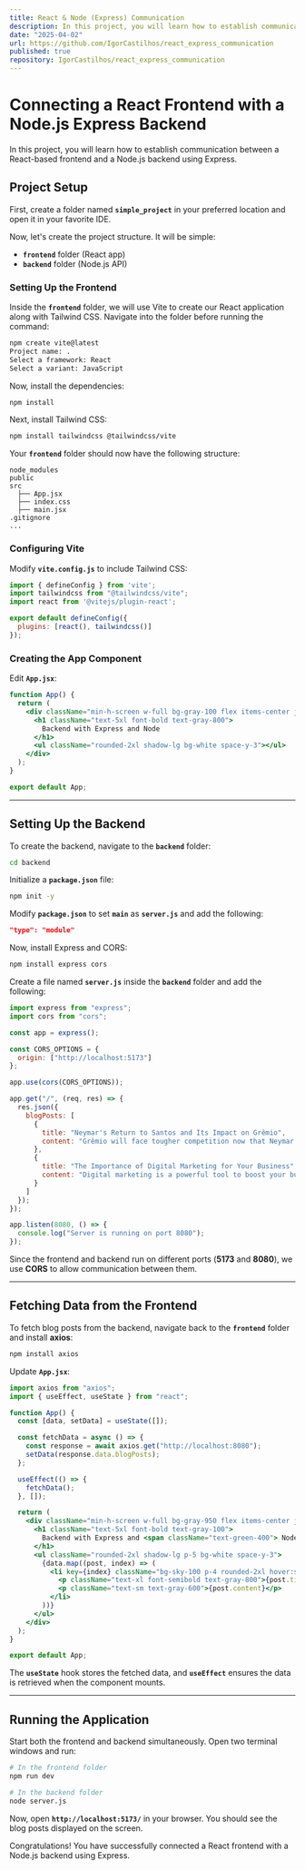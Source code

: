 ```yaml
---
title: React & Node (Express) Communication
description: In this project, you will learn how to establish communication between a React-based frontend and a Node.js backend using Express.
date: "2025-04-02"
url: https://github.com/IgorCastilhos/react_express_communication
published: true
repository: IgorCastilhos/react_express_communication
---
```


# Connecting a React Frontend with a Node.js Express Backend

In this project, you will learn how to establish communication between a React-based frontend and a Node.js backend using Express.

## Project Setup

First, create a folder named **`simple_project`** in your preferred location and open it in your favorite IDE.

Now, let's create the project structure. It will be simple:

- **`frontend`** folder (React app)
- **`backend`** folder (Node.js API)

### Setting Up the Frontend

Inside the **`frontend`** folder, we will use Vite to create our React application along with Tailwind CSS. Navigate into the folder before running the command:

```bash
npm create vite@latest
Project name: .
Select a framework: React
Select a variant: JavaScript
```

Now, install the dependencies:

```bash
npm install
```

Next, install Tailwind CSS:

```bash
npm install tailwindcss @tailwindcss/vite
```

Your **`frontend`** folder should now have the following structure:

```
node_modules
public
src
  ├── App.jsx
  ├── index.css
  ├── main.jsx
.gitignore
...
```

### Configuring Vite

Modify **`vite.config.js`** to include Tailwind CSS:

```jsx
import { defineConfig } from 'vite';
import tailwindcss from "@tailwindcss/vite";
import react from '@vitejs/plugin-react';

export default defineConfig({
  plugins: [react(), tailwindcss()]
});
```

### Creating the App Component

Edit **`App.jsx`**:

```jsx
function App() {
  return (
    <div className="min-h-screen w-full bg-gray-100 flex items-center justify-center flex-col gap-10">
      <h1 className="text-5xl font-bold text-gray-800">
        Backend with Express and Node
      </h1>
      <ul className="rounded-2xl shadow-lg bg-white space-y-3"></ul>
    </div>
  );
}

export default App;
```

---

## Setting Up the Backend

To create the backend, navigate to the **`backend`** folder:

```bash
cd backend
```

Initialize a **`package.json`** file:

```bash
npm init -y
```

Modify **`package.json`** to set **`main`** as **`server.js`** and add the following:

```json
"type": "module"
```

Now, install Express and CORS:

```bash
npm install express cors
```

Create a file named **`server.js`** inside the **`backend`** folder and add the following:

```jsx
import express from "express";
import cors from "cors";

const app = express();

const CORS_OPTIONS = {
  origin: ["http://localhost:5173"]
};

app.use(cors(CORS_OPTIONS));

app.get("/", (req, res) => {
  res.json({
    blogPosts: [
      {
        title: "Neymar's Return to Santos and Its Impact on Grêmio",
        content: "Grêmio will face tougher competition now that Neymar is back at Santos."
      },
      {
        title: "The Importance of Digital Marketing for Your Business",
        content: "Digital marketing is a powerful tool to boost your business growth."
      }
    ]
  });
});

app.listen(8080, () => {
  console.log("Server is running on port 8080");
});
```

Since the frontend and backend run on different ports (**5173** and **8080**), we use **CORS** to allow communication between them.

---

## Fetching Data from the Frontend

To fetch blog posts from the backend, navigate back to the **`frontend`** folder and install **axios**:

```bash
npm install axios
```

Update **`App.jsx`**:

```jsx
import axios from "axios";
import { useEffect, useState } from "react";

function App() {
  const [data, setData] = useState([]);

  const fetchData = async () => {
    const response = await axios.get("http://localhost:8080");
    setData(response.data.blogPosts);
  };

  useEffect(() => {
    fetchData();
  }, []);

  return (
    <div className="min-h-screen w-full bg-gray-950 flex items-center justify-center flex-col gap-10">
      <h1 className="text-5xl font-bold text-gray-100">
        Backend with Express and <span className="text-green-400"> Node</span>
      </h1>
      <ul className="rounded-2xl shadow-lg p-5 bg-white space-y-3">
        {data.map((post, index) => (
          <li key={index} className="bg-sky-100 p-4 rounded-2xl hover:scale-105 transition-transform">
            <p className="text-xl font-semibold text-gray-800">{post.title}</p>
            <p className="text-sm text-gray-600">{post.content}</p>
          </li>
        ))}
      </ul>
    </div>
  );
}

export default App;
```

The **`useState`** hook stores the fetched data, and **`useEffect`** ensures the data is retrieved when the component mounts.

---

## Running the Application

Start both the frontend and backend simultaneously. Open two terminal windows and run:

```bash
# In the frontend folder
npm run dev

# In the backend folder
node server.js
```

Now, open **`http://localhost:5173/`** in your browser. You should see the blog posts displayed on the screen.

Congratulations! You have successfully connected a React frontend with a Node.js backend using Express.

